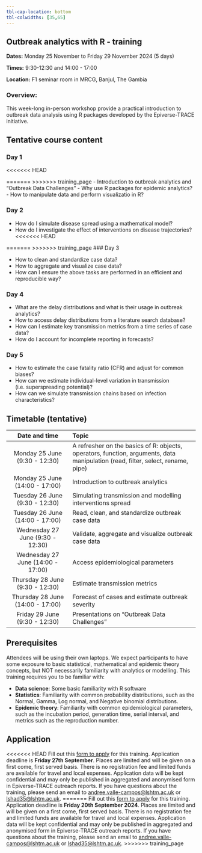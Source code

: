 ```yaml
---
tbl-cap-location: bottom
tbl-colwidths: [35,65]
---
```


## Outbreak analytics with R - training {#pre-summit-training}

**Dates:** Monday 25 November to Friday 29 November 2024 (5 days)

**Times:** 9:30-12:30 and 14:00 - 17:00

**Location:** F1 seminar room in MRCG, Banjul, The Gambia

### Overview:

This week-long in-person workshop provide a practical introduction to outbreak data analysis using R packages developed by the Epiverse-TRACE initiative.



## Tentative course content

### Day 1
<<<<<<< HEAD

=======
>>>>>>> training_page
-   Introduction to outbreak analytics and "Outbreak Data Challenges"
-   Why use R packages for epidemic analytics?
-   How to manipulate data and perform visualizatio in R?

### Day 2

-   How do I simulate disease spread using a mathematical model?
-   How do I investigate the effect of interventions on disease trajectories?
<<<<<<< HEAD

=======
>>>>>>> training_page
### Day 3

-   How to clean and standardize case data?
-   How to aggregate and visualize case data?
-   How can I ensure the above tasks are performed in an efficient and reproducible way?

### Day 4

-   What are the delay distributions and what is their usage in outbreak analytics?
-   How to access delay distributions from a literature search database?
-   How can I estimate key transmission metrics from a time series of case data?
-   How do I account for incomplete reporting in forecasts?

### Day 5

-   How to estimate the case fatality ratio (CFR) and adjust for common biases?
-   How can we estimate individual-level variation in transmission (i.e. superspreading potential)?
-   How can we simulate transmission chains based on infection characteristics?

## Timetable (tentative)

|           Date and time           | Topic                                                                              |
|:----------------------:|:----------------------------------------------|
|   Monday 25 June (9:30 - 12:30)   | A refresher on the basics of R: objects, operators, function, arguments, data manipulation (read, filter, select, rename, pipe) |
|  Monday 25 June (14:00 - 17:00)   | Introduction to outbreak analytics  |
|  Tuesday 26 June (9:30 - 12:30)   | Simulating transmission and modelling interventions spread                                                            |
|  Tuesday 26 June (14:00 - 17:00)  | Read, clean, and standardize outbreak case data    |
| Wednesday 27 June (9:30 - 12:30)  | Validate, aggregate and visualize outbreak case data|
| Wednesday 27 June (14:00 - 17:00) | Access epidemiological parameters |
|  Thursday 28 June (9:30 - 12:30)  | Estimate transmission metrics |
| Thursday 28 June (14:00 - 17:00)  | Forecast of cases and estimate outbreak severity|
|   Friday 29 June (9:30 - 12:30)   | Presentations on "Outbreak Data Challenges" |
## Prerequisites

Attendees will be using their own laptops. We expect participants to have some exposure to basic statistical, mathematical and epidemic theory concepts, but NOT necessarily familiarity with analytics or modelling. This training requires you to be familiar with:

-   **Data science**: Some basic familiarity with R software
-   **Statistics**: Familiarity with common probability distributions, such as the Normal, Gamma, Log normal, and Negative binomial distributions.
-   **Epidemic theory**: Familiarity with common epidemiological parameters, such as the incubation period, generation time, serial interval, and metrics such as the reproduction number.


## Application 

<<<<<<< HEAD
Fill out this [form to apply](https://forms.office.com/e/MdHMYMKmC7) for this training. Application deadline is **Friday 27th September**. Places are limited and will be given on a first come, first served basis. There is no registration fee and limited funds are available for travel and local expenses. Application data will be kept confidential and may only be published in aggregated and anonymised form in Epiverse-TRACE outreach reports. If you have questions about the training, please send an email to [andree.valle-campos\@lshtm.ac.uk]() or [lshad35\@lshtm.ac.uk]().
=======
Fill out this [form to apply](https://forms.office.com/e/MdHMYMKmC7) for this training. Application deadline is **Friday 20th September 2024**. Places are limited and will be given on a first come, first served basis. There is no registration fee and limited funds are available for travel and local expenses. Application data will be kept confidential and may only be published in aggregated and anonymised form in Epiverse-TRACE outreach reports. If you have questions about the training, please send an email to [andree.valle-campos\@lshtm.ac.uk]() or [lshad35\@lshtm.ac.uk]().
>>>>>>> training_page
